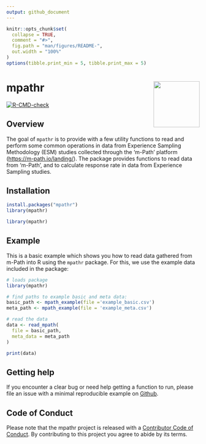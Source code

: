 ```yaml
---
output: github_document
---
```


<!-- README.md is generated from README.Rmd. Please edit that file -->

```r
knitr::opts_chunk$set(
  collapse = TRUE,
  comment = "#>",
  fig.path = "man/figures/README-",
  out.width = "100%"
)
options(tibble.print_min = 5, tibble.print_max = 5)
```

# mpathr <img src="man/figures/logo.png" align="right" height="120" alt="" />

<!-- badges: start -->
[![R-CMD-check](https://github.com/m-path-io/mpathr/actions/workflows/R-CMD-check.yaml/badge.svg)](https://github.com/m-path-io/mpathr/actions/workflows/R-CMD-check.yaml)
<!-- badges: end -->

## Overview

The goal of `mpathr` is to provide with a few utility functions to read and perform some common operations in data from Experience Sampling Methodology (ESM) studies collected through the 'm-Path' platform (<https://m-path.io/landing/>). The package provides functions to read data from 'm-Path', and to calculate response rate in data from Experience Sampling studies. 

## Installation

```r
install.packages("mpathr")
library(mpathr)
```

```r
library(mpathr)
```

## Example

This is a basic example which shows you how to read data gathered from m-Path
into R using the `mpathr` package. For this, we use the example data included 
in the package:

```r
# loads package
library(mpathr)

# find paths to example basic and meta data:
basic_path <- mpath_example(file ='example_basic.csv')
meta_path <- mpath_example(file = 'example_meta.csv')

# read the data
data <- read_mpath(
  file = basic_path,
  meta_data = meta_path
)

print(data)
```

## Getting help
If you encounter a clear bug or need help getting a function to run, please file an issue with a minimal reproducible example on [Github](https://github.com/m-path-io/mpathr/issues).

## Code of Conduct
Please note that the mpathr project is released with a
[Contributor Code of Conduct](https://github.com/m-path-io/mpathr/blob/master/CODE_OF_CONDUCT.md). By contributing to this project you agree to abide by its terms.

